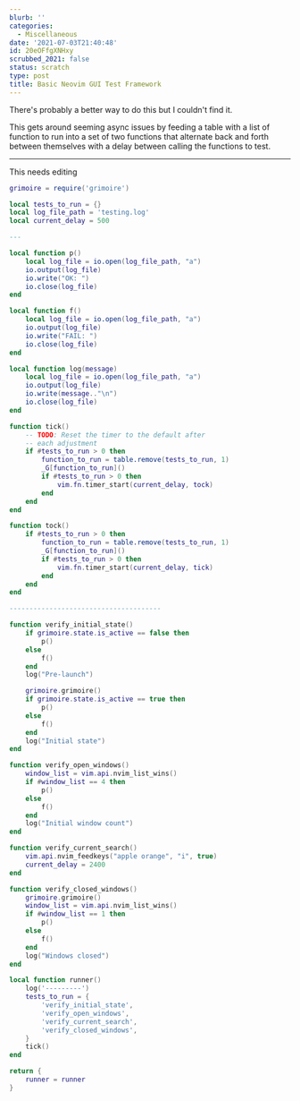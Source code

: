 ```yaml
---
blurb: ''
categories:
  - Miscellaneous
date: '2021-07-03T21:40:48'
id: 20eOFfgXNHxy
scrubbed_2021: false
status: scratch
type: post
title: Basic Neovim GUI Test Framework
---
```


There's probably a better way to do this but I couldn't find it. 

This gets around seeming async issues by feeding a table with a list of function to run into a set of two functions that alternate back and forth between themselves with a delay between calling the functions to test. 

---

This needs editing


```lua
grimoire = require('grimoire')

local tests_to_run = {}
local log_file_path = 'testing.log'
local current_delay = 500

--- 

local function p()
    local log_file = io.open(log_file_path, "a")
    io.output(log_file)
    io.write("OK: ")
    io.close(log_file)
end

local function f()
    local log_file = io.open(log_file_path, "a")
    io.output(log_file)
    io.write("FAIL: ")
    io.close(log_file)
end

local function log(message)
    local log_file = io.open(log_file_path, "a")
    io.output(log_file)
    io.write(message.."\n")
    io.close(log_file)
end

function tick()
    -- TODO: Reset the timer to the default after 
    -- each adjustment
    if #tests_to_run > 0 then 
        function_to_run = table.remove(tests_to_run, 1)
        _G[function_to_run]()
        if #tests_to_run > 0 then 
            vim.fn.timer_start(current_delay, tock)
        end
    end
end

function tock()
    if #tests_to_run > 0 then 
        function_to_run = table.remove(tests_to_run, 1)
        _G[function_to_run]()
        if #tests_to_run > 0 then 
            vim.fn.timer_start(current_delay, tick)
        end
    end
end

--------------------------------------

function verify_initial_state() 
    if grimoire.state.is_active == false then
        p()
    else
        f()
    end
    log("Pre-launch")

    grimoire.grimoire()
    if grimoire.state.is_active == true then
        p()
    else
        f()
    end
    log("Initial state")
end

function verify_open_windows()
    window_list = vim.api.nvim_list_wins()
    if #window_list == 4 then
        p()
    else
        f()
    end
    log("Initial window count")
end

function verify_current_search()
    vim.api.nvim_feedkeys("apple orange", "i", true)
    current_delay = 2400
end

function verify_closed_windows()
    grimoire.grimoire()
    window_list = vim.api.nvim_list_wins()
    if #window_list == 1 then
        p()
    else
        f()
    end
    log("Windows closed")
end

local function runner() 
    log('---------')
    tests_to_run = {
        'verify_initial_state',
        'verify_open_windows',
        'verify_current_search',
        'verify_closed_windows',
    }
    tick()
end 

return {
    runner = runner
}
```
